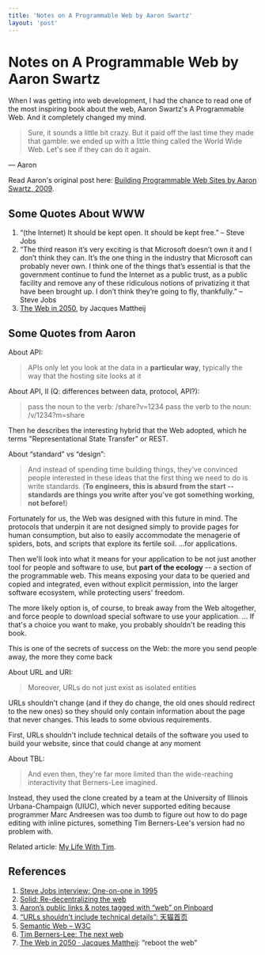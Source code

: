 ```yaml
---
title: 'Notes on A Programmable Web by Aaron Swartz'
layout: 'post'
---
```


# Notes on A Programmable Web by Aaron Swartz

When I was getting into web development, I had the chance to read one of the most inspiring book about the web, Aaron Swartz's A Programmable Web. And it completely changed my mind.

> Sure, it sounds a little bit crazy. But it paid off the last time they made that gamble: we ended up with a little thing called the World Wide Web.
> Let's see if they can do it again.

— Aaron

Read Aaron's original post here: [Building Programmable Web Sites by Aaron Swartz, 2009](http://www.cs.rpi.edu/~hendler/ProgrammableWebSwartz2009.html).

## Some Quotes About WWW

1. “(the Internet) It should be kept open. It should be kept free.” – Steve Jobs
2. “The third reason it’s very exciting is that Microsoft doesn’t own it and I don’t think they can. It’s the one thing in the industry that Microsoft can probably never own. I think one of the things that’s essential is that the government continue to fund the Internet as a public trust, as a public facility and remove any of these ridiculous notions of privatizing it that have been brought up. I don’t think they’re going to fly, thankfully.” – Steve Jobs
3. [The Web in 2050](https://jacquesmattheij.com/the-web-in-2050/), by Jacques Mattheij

## Some Quotes from Aaron

About API:

> APIs only let you look at the data in a **particular way**, typically the way that the hosting site looks at it

About API, II (Q: differences between data, protocol, API?):

> pass the noun to the verb: /share?v=1234 pass the verb to the noun: /v/1234?m=share

Then he describes the interesting hybrid that the Web adopted, which he terms "Representational State Transfer" or REST.

About “standard” vs “design”:

> And instead of spending time building things, they've convinced people interested in these ideas that the first thing we need to do is write standards. (**To engineers, this is absurd from the start -- standards are things you write after you've got something working, not before!**)

Fortunately for us, the Web was designed with this future in mind. The protocols that underpin it are not designed simply to provide pages for human consumption, but also to easily accommodate the menagerie of spiders, bots, and scripts that explore its fertile soil. ...for applications.

Then we'll look into what it means for your application to be not just another tool for people and software to use, but **part of the ecology** -- a section of the programmable web. This means exposing your data to be queried and copied and integrated, even without explicit permission, into the larger software ecosystem, while protecting users' freedom.

The more likely option is, of course, to break away from the Web altogether, and force people to download special software to use your application. ... If that's a choice you want to make, you probably shouldn't be reading this book.

This is one of the secrets of success on the Web: the more you send people away, the more they come back

About URL and URI:

> Moreover, URLs do not just exist as isolated entities

URLs shouldn't change (and if they do change, the old ones should redirect to the new ones) so they should only contain information about the page that never changes. This leads to some obvious requirements.

First, URLs shouldn't include technical details of the software you used to build your website, since that could change at any moment

About TBL:

> And even then, they're far more limited than the wide-reaching interactivity that Berners-Lee imagined.

Instead, they used the clone created by a team at the University of Illinois Urbana-Champaign (UIUC), which never supported editing because programmer Marc Andreesen was too dumb to figure out how to do page editing with inline pictures, something Tim Berners-Lee's version had no problem with.

Related article: [My Life With Tim](http://www.aaronsw.com/weblog/mylifewithtim).

## References

1. [Steve Jobs interview: One-on-one in 1995](http://www.computerworld.com/article/2498543/it-management/steve-jobs-interview--one-on-one-in-1995.html?page=8)
2. [Solid: Re-decentralizing the web](https://solid.mit.edu/)
3. [Aaron’s public links & notes tagged with “web” on Pinboard](https://pinboard.in/u:aaronsw/t:web)
4. [“URLs shouldn't include technical details”: 天猫首页](https://www.zhihu.com/question/54777923/answer/141058259)
5. [Semantic Web – W3C](https://www.w3.org/standards/semanticweb)
6. [Tim Berners-Lee: The next web](https://www.ted.com/talks/tim_berners_lee_on_the_next_web)
7. [The Web in 2050 · Jacques Mattheij](https://jacquesmattheij.com/the-web-in-2050): “reboot the web”
